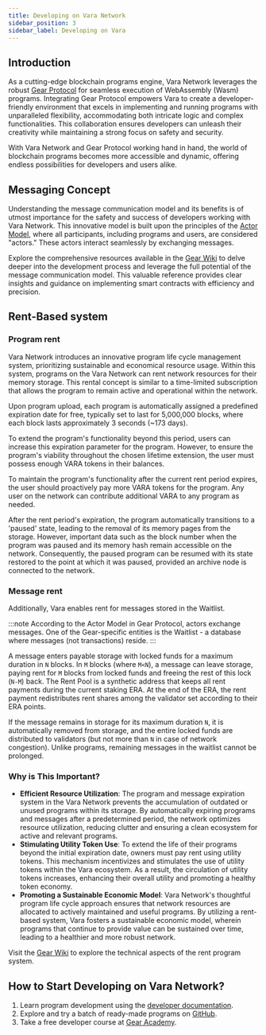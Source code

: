 ```yaml
---
title: Developing on Vara Network
sidebar_position: 3
sidebar_label: Developing on Vara
---
```


## Introduction

As a cutting-edge blockchain programs engine, Vara Network leverages the robust [Gear Protocol](https://gear-tech.io/) for seamless execution of WebAssembly (Wasm) programs. Integrating Gear Protocol empowers Vara to create a developer-friendly environment that excels in implementing and running programs with unparalleled flexibility, accommodating both intricate logic and complex functionalities. This collaboration ensures developers can unleash their creativity while maintaining a strong focus on safety and security.

With Vara Network and Gear Protocol working hand in hand, the world of blockchain programs becomes more accessible and dynamic, offering endless possibilities for developers and users alike.

## Messaging Concept

Understanding the message communication model and its benefits is of utmost importance for the safety and success of developers working with Vara Network. This innovative model is built upon the principles of the [Actor Model](https://wiki.gear-tech.io/docs/gear/technology/actor-model), where all participants, including programs and users, are considered "actors." These actors interact seamlessly by exchanging messages.

Explore the comprehensive resources available in the [Gear Wiki](https://wiki.gear-tech.io/docs/developing-contracts/introduction) to delve deeper into the development process and leverage the full potential of the message communication model. This valuable reference provides clear insights and guidance on implementing smart contracts with efficiency and precision.

## Rent-Based system

### Program rent

Vara Network introduces an innovative program life cycle management system, prioritizing sustainable and economical resource usage. Within this system, programs on the Vara Network can rent network resources for their memory storage. This rental concept is similar to a time-limited subscription that allows the program to remain active and operational within the network.

Upon program upload, each program is automatically assigned a predefined expiration date for free, typically set to last for 5,000,000 blocks, where each block lasts approximately 3 seconds (~173 days).

To extend the program's functionality beyond this period, users can increase this expiration parameter for the program. However, to ensure the program's viability throughout the chosen lifetime extension, the user must possess enough VARA tokens in their balances.

To maintain the program's functionality after the current rent period expires, the user should proactively pay more VARA tokens for the program. Any user on the network can contribute additional VARA to any program as needed.

After the rent period's expiration, the program automatically transitions to a 'paused' state, leading to the removal of its memory pages from the storage. However, important data such as the block number when the program was paused and its memory hash remain accessible on the network. Consequently, the paused program can be resumed with its state restored to the point at which it was paused, provided an archive node is connected to the network.

### Message rent

Additionally, Vara enables rent for messages stored in the Waitlist.

:::note 
According to the Actor Model in Gear Protocol, actors exchange messages. One of the Gear-specific entities is the Waitlist - a database where messages (not transactions) reside.
:::

A message enters payable storage with locked funds for a maximum duration in `N` blocks. In `M` blocks (where `M<N`), a message can leave storage, paying rent for `M` blocks from locked funds and freeing the rest of this lock (`N-M`) back. The Rent Pool is a synthetic address that keeps all rent payments during the current staking ERA. At the end of the ERA, the rent payment redistributes rent shares among the validator set according to their ERA points.

If the message remains in storage for its maximum duration `N`, it is automatically removed from storage, and the entire locked funds are distributed to validators (but not more than `N` in case of network congestion). Unlike programs, remaining messages in the waitlist cannot be prolonged.

### Why is This Important?

- **Efficient Resource Utilization**: The program and message expiration system in the Vara Network prevents the accumulation of outdated or unused programs within its storage. By automatically expiring programs and messages after a predetermined period, the network optimizes resource utilization, reducing clutter and ensuring a clean ecosystem for active and relevant programs.
- **Stimulating Utility Token Use**: To extend the life of their programs beyond the initial expiration date, owners must pay rent using utility tokens. This mechanism incentivizes and stimulates the use of utility tokens within the Vara ecosystem. As a result, the circulation of utility tokens increases, enhancing their overall utility and promoting a healthy token economy.
- **Promoting a Sustainable Economic Model**: Vara Network's thoughtful program life cycle approach ensures that network resources are allocated to actively maintained and useful programs. By utilizing a rent-based system, Vara fosters a sustainable economic model, wherein programs that continue to provide value can be sustained over time, leading to a healthier and more robust network.

Visit the [Gear Wiki](https://wiki.gear-tech.io/docs/developing-contracts/rent-system/) to explore the technical aspects of the rent program system.

## How to Start Developing on Vara Network?

1. Learn program development using the [developer documentation](https://wiki.gear-tech.io/docs/developing-contracts/introduction).
2. Explore and try a batch of ready-made programs on [GitHub](https://github.com/gear-foundation).
3. Take a free developer course at [Gear Academy](https://academy.gear.foundation/).
